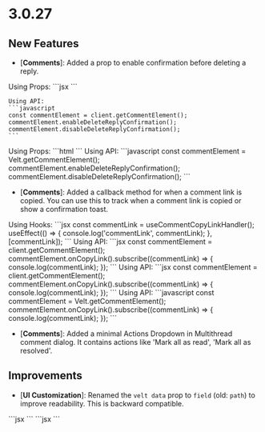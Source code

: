 # 3.0.27

## New Features

- [**Comments**]: Added a prop to enable confirmation before deleting a reply.

<Tabs>
  <Tab title="React / Next.js">
  Using Props:
    ```jsx
    <VeltComments deleteReplyConfirmation={true} />
    ```

    Using API:
    ```javascript
    const commentElement = client.getCommentElement();
    commentElement.enableDeleteReplyConfirmation();
    commentElement.disableDeleteReplyConfirmation();
    ```
  </Tab>
  
  <Tab title="HTML / Other Frameworks">
  Using Props:
    ```html
    <velt-comments delete-reply-confirmation="true"></velt-comments>
    ```
    Using API:
    ```javascript
    const commentElement = Velt.getCommentElement();
    commentElement.enableDeleteReplyConfirmation();
    commentElement.disableDeleteReplyConfirmation();
    ```
  </Tab>
</Tabs>

- [**Comments**]: Added a callback method for when a comment link is copied. You can use this to track when a comment link is copied or show a confirmation toast.

<Tabs>

<Tab title="React / Next.js with Hooks">
  Using Hooks:
  ```jsx
    const commentLink = useCommentCopyLinkHandler();
    useEffect(() => {
      console.log('commentLink', commentLink);
    }, [commentLink]);
  ```
    Using API:
    ```jsx
    const commentElement = client.getCommentElement();
    commentElement.onCopyLink().subscribe((commentLink) => {
      console.log(commentLink);
    });
    ```
  </Tab>

  <Tab title="React / Next.js">
    Using API:
    ```jsx
    const commentElement = client.getCommentElement();
    commentElement.onCopyLink().subscribe((commentLink) => {
      console.log(commentLink);
    });
    ```
  </Tab>
  
  <Tab title="HTML / Other Frameworks">
    Using API:
    ```javascript
    const commentElement = Velt.getCommentElement();
    commentElement.onCopyLink().subscribe((commentLink) => {
      console.log(commentLink);
    });
    ```
  </Tab>
</Tabs>

- [**Comments**]: Added a minimal Actions Dropdown in Multithread comment dialog. It contains actions like 'Mark all as read', 'Mark all as resolved'.

## Improvements
- [**UI Customization**]: Renamed the `velt data` prop to `field` (old: `path`) to improve readability. This is backward compatible.

<Tabs>
<Tab title="React / Next.js">
```jsx
<VeltData field='userContact.name' />
```
</Tab>

<Tab title="HTML / Other Frameworks">
```jsx
<velt-data field="userContact.name"></velt-data>
```
</Tab>
</Tabs>
